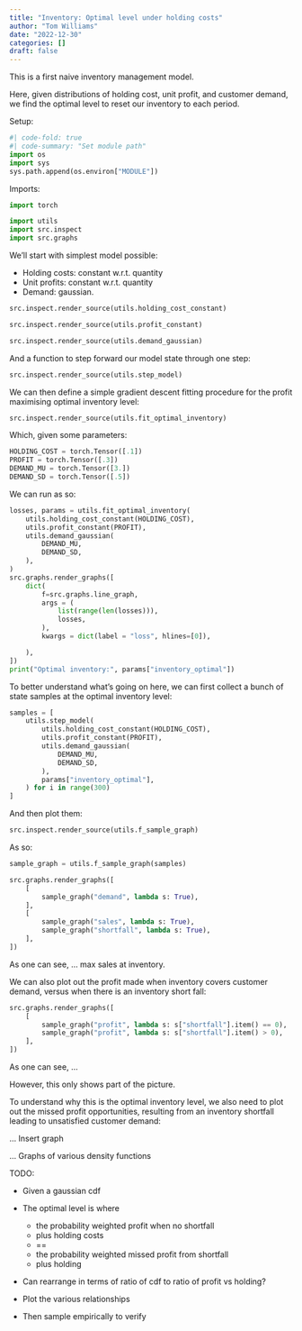 ```yaml
---
title: "Inventory: Optimal level under holding costs"
author: "Tom Williams"
date: "2022-12-30"
categories: []
draft: false
---
```


This is a first naive inventory management model.

Here, given distributions of holding cost, unit profit, and customer demand, we find the optimal level to reset our inventory to each period.

Setup:
```python
#| code-fold: true
#| code-summary: "Set module path"
import os
import sys
sys.path.append(os.environ["MODULE"])
```
Imports:
```python
import torch

import utils
import src.inspect
import src.graphs

```

We'll start with simplest model possible:

- Holding costs: constant w.r.t. quantity
- Unit profits: constant w.r.t. quantity
- Demand: gaussian.

```python
src.inspect.render_source(utils.holding_cost_constant)
```

```python
src.inspect.render_source(utils.profit_constant)
```

```python
src.inspect.render_source(utils.demand_gaussian)
```

And a function to step forward our model state through one step:

```python
src.inspect.render_source(utils.step_model)
```

We can then define a simple gradient descent fitting procedure for the profit maximising optimal inventory level:

```python
src.inspect.render_source(utils.fit_optimal_inventory)
```

Which, given some parameters:

```python
HOLDING_COST = torch.Tensor([.1])
PROFIT = torch.Tensor([.3])
DEMAND_MU = torch.Tensor([3.])
DEMAND_SD = torch.Tensor([.5])

```

We can run as so:

```python
losses, params = utils.fit_optimal_inventory(
    utils.holding_cost_constant(HOLDING_COST),
    utils.profit_constant(PROFIT),
    utils.demand_gaussian(
        DEMAND_MU,
        DEMAND_SD,
    ),
)
src.graphs.render_graphs([
    dict(
        f=src.graphs.line_graph,
        args = (
            list(range(len(losses))),
            losses,
        ),
        kwargs = dict(label = "loss", hlines=[0]),

    ),
])
print("Optimal inventory:", params["inventory_optimal"])
```

To better understand what's going on here, we can first collect a bunch of state samples at the optimal inventory level:

```python
samples = [
    utils.step_model(
        utils.holding_cost_constant(HOLDING_COST),
        utils.profit_constant(PROFIT),
        utils.demand_gaussian(
            DEMAND_MU,
            DEMAND_SD,
        ),
        params["inventory_optimal"],
    ) for i in range(300)
]
```

And then plot them:

```python
src.inspect.render_source(utils.f_sample_graph)
```

As so:

```python
sample_graph = utils.f_sample_graph(samples)

src.graphs.render_graphs([
    [
        sample_graph("demand", lambda s: True),
    ],
    [
        sample_graph("sales", lambda s: True),
        sample_graph("shortfall", lambda s: True),
    ],
])
```

As one can see, ... max sales at inventory.

We can also plot out the profit made when inventory covers customer demand, versus when there is an inventory short fall:

```python
src.graphs.render_graphs([
    [
        sample_graph("profit", lambda s: s["shortfall"].item() == 0),
        sample_graph("profit", lambda s: s["shortfall"].item() > 0),
    ],
])
```

As one can see, ...

However, this only shows part of the picture. 

To understand why this is the optimal inventory level, we also need to plot out the missed profit opportunities, resulting from an inventory shortfall leading to unsatisfied customer demand:

... Insert graph

... Graphs of various density functions

TODO:

- Given a gaussian cdf
- The optimal level is where 
    - the probability weighted profit when no shortfall
    - plus holding costs
    - ==
    - the probability weighted missed profit from shortfall
    - plus holding

- Can rearrange in terms of ratio of cdf to ratio of profit vs holding?

- Plot the various relationships

- Then sample empirically to verify